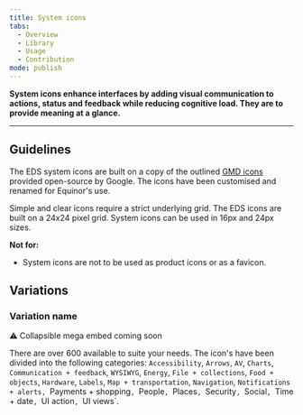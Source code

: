 ```yaml
---
title: System icons
tabs:
  - Overview
  - Library
  - Usage
  - Contribution
mode: publish
---
```



**System icons enhance interfaces by adding visual communication to actions, status and feedback while reducing cognitive load. They are to provide meaning at a glance.**
<!--One to two sentences as an introduction to the component-->

***

## Guidelines
<!--List how to use it, sizes, widths, grid interactions, color allowances -->

The EDS system icons are built on a copy of the outlined [GMD icons](https://material.io/tools/icons/?style=round) provided open-source by Google. The icons have been customised and renamed for Equinor's use. 


Simple and clear icons require a strict underlying grid. The EDS icons are built on a 24x24 pixel grid. System icons can be used in 16px and 24px sizes. 


**Not for:** 
<!--Bullet point list if needed -->

* System icons are not to be used as product icons or as a favicon. 


## Variations 


### Variation name
<!--One ### heading per frame in Figma, explaining each component in that frame. One 'content' section per variation if needed -->

:warning: Collapsible mega embed coming soon


There are over 600 available to suite your needs. The icon's have been divided into the following categories: `Accessibility`, `Arrows`, `AV`, `Charts`, `Communication + feedback`, `WYSIWYG`, `Energy`, `File + collections`, `Food + objects`, `Hardware`, `Labels`, `Map + transportation`, `Navigation`, `Notifications + alerts, `Payments + shopping`, `People`, `Places`, `Security`, `Social`, `Time + date`, `UI action`, `UI views`.

